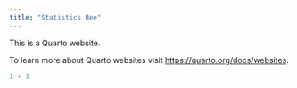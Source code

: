 ```yaml
---
title: "Statistics Bee"
---
```


This is a Quarto website.

To learn more about Quarto websites visit <https://quarto.org/docs/websites>.

```r
1 + 1
```
